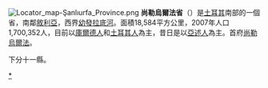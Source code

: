 {{unreferenced|time=2015-07-24T05:39:35+00:00}}
[[File:Locator_map-Şanlıurfa_Province.png|right]]
'''尚勒烏爾法省'''（{{lang-tr|Şanlıurfa}}）是[[土耳其|土耳其]]南部的一個省，南鄰[[敘利亞|敘利亞]]，西界[[幼發拉底河|幼發拉底河]]。面積18,584平方公里，2007年人口1,700,352人，目前以[[庫爾德人|庫爾德人]]和[[土耳其人|土耳其人]]為主，昔日是以[[亞述人|亞述人]]為主。首府[[尚勒烏爾法|尚勒烏爾法]]。

下分十一縣。

{{Turkey}}

[[Category:尚勒乌尔法省|*]]